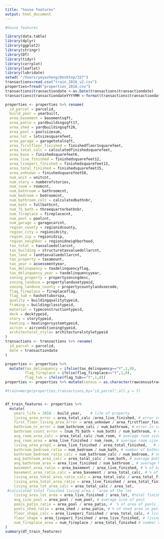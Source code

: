 ```yaml
---
title: "house features"
output: html_document
---
```


```r
#house features

library(data.table)
library(dplyr)
library(ggplot2)
library(stringr)
library(DT)
library(tidyr)
library(corrplot)
library(leaflet)
library(lubridate)
setwd( "/Users/yeyazheng/Desktop/327")
transactions=read.csv("train_2016_v2.csv")
properties=fread("properties_2016.csv")
transactions$transactiondate <-as.Date(transactions$transactiondate)
transactions$transactiondateYYYYMM <-format(transactions$transactiondate, "%Y-%m")

properties <- properties %>% rename(
  id_parcel = parcelid,
  build_year = yearbuilt,
  area_basement = basementsqft,
  area_patio = yardbuildingsqft17,
  area_shed = yardbuildingsqft26, 
  area_pool = poolsizesum,  
  area_lot = lotsizesquarefeet, 
  area_garage = garagetotalsqft,
  area_firstfloor_finished = finishedfloor1squarefeet,
  area_total_calc = calculatedfinishedsquarefeet,
  area_base = finishedsquarefeet6,
  area_live_finished = finishedsquarefeet12,
  area_liveperi_finished = finishedsquarefeet13,
  area_total_finished = finishedsquarefeet15,  
  area_unknown = finishedsquarefeet50,
  num_unit = unitcnt, 
  num_story = numberofstories,  
  num_room = roomcnt,
  num_bathroom = bathroomcnt,
  num_bedroom = bedroomcnt,
  num_bathroom_calc = calculatedbathnbr,
  num_bath = fullbathcnt,  
  num_75_bath = threequarterbathnbr, 
  num_fireplace = fireplacecnt,
  num_pool = poolcnt,  
  num_garage = garagecarcnt,  
  region_county = regionidcounty,
  region_city = regionidcity,
  region_zip = regionidzip,
  region_neighbor = regionidneighborhood,  
  tax_total = taxvaluedollarcnt,
  tax_building = structuretaxvaluedollarcnt,
  tax_land = landtaxvaluedollarcnt,
  tax_property = taxamount,
  tax_year = assessmentyear,
  tax_delinquency = taxdelinquencyflag,
  tax_delinquency_year = taxdelinquencyyear,
  zoning_property = propertyzoningdesc,
  zoning_landuse = propertylandusetypeid,
  zoning_landuse_county = propertycountylandusecode,
  flag_fireplace = fireplaceflag, 
  flag_tub = hashottuborspa,
  quality = buildingqualitytypeid,
  framing = buildingclasstypeid,
  material = typeconstructiontypeid,
  deck = decktypeid,
  story = storytypeid,
  heating = heatingorsystemtypeid,
  aircon = airconditioningtypeid,
  architectural_style= architecturalstyletypeid
)
transactions <- transactions %>% rename(
  id_parcel = parcelid,
  date = transactiondate
)

properties <- properties %>% 
  mutate(tax_delinquency = ifelse(tax_delinquency=="Y",1,0),
         flag_fireplace = ifelse(flag_fireplace=="Y",1,0),
         flag_tub = ifelse(flag_tub=="Y",1,0))
properties <- properties %>% mutate(census = as.character(rawcensustractandblock), tract_number = str_sub(census,5,11), tract_block = str_sub(census,12))

#train=merge(properties,transactions,by="id_parcel",all.y = T)


df_train_features <- properties %>% 
  mutate(
    years_life = 2018 - build_year,    # life of property
    living_area_error = area_total_calc /area_live_finished, # error in calculation of the finished living area
    first_floor_living_area_error = area_unknown / area_firstfloor_finished, # error in size of the finished living area on the first (entry)
    bathroom_nr_error = num_bathroom_calc / num_bathroom, # error in calculation of the number of bathrooms
    bathroom_count_error = (num_75_bath + num_bath) / num_bathroom, # error in count of different number of bathrooms
    avg_room_area_calc = area_total_calc /num_room, # average room size: calculated total finished living area / nr. rooms
    avg_room_area = area_live_finished / num_room, # average room size: total finished living area / nr. rooms
    living_area_prop2 = area_live_finished / area_total_finished,   # rate area living vs area total
    bathroom_bedroom_ratio = num_bedroom / num_bath, # number of bathrooms per bedroom
    bathroom_bedroom_ratio_calc = num_bathroom_calc / num_bedroom, # number of calculated bathrooms per bedroom
    avg_bathroom_area_calc = area_total_calc / num_bath, # average bathroom size: calculated total finished living area / nr. rooms
    avg_bathroom_area = area_live_finished / num_bathroom , # average bathroom size: total finished living area / nr. rooms
    basement_area_ratio = area_basement / area_live_finished, # % of basement with respect to total finished living area 
    basement_area_ratio_calc = area_basement / area_total_calc, # % of basement with respect to calculated total finished living area 
    living_area_total_area_ratio_calc = area_total_calc / area_total_finished, # calculated total finished living area / total area
    living_area_total_area_ratio = area_live_finished / area_total_finished, # total finished living area / total area
    living_area_lot_area_calc = area_total_calc / area_lot, 
 #calculated total finished living area /  area of the lot
    living_area_lot_area = area_live_finished / area_lot, #total finished living area /  area of the lot
    avg_size_pool = area_pool / num_pool, # average size of pool
    pools_patio_ratio = area_pool / area_patio, #  % of area of pools in patio
    pools_shed_ratio = area_shed / area_patio, # % of shed area in patio area
    floor_shape_calc = area_liveperi_finished / area_total_calc, # living perimiter / living area - circular areas will have low ratio
    floor_shape = area_liveperi_finished / area_live_finished, # living perimiter / calculate living area - long areas will have high ratio
    num_fireplace_area = num_fireplace / area_total_finished # number of fireplace per area
)
summary(df_train_features)

```